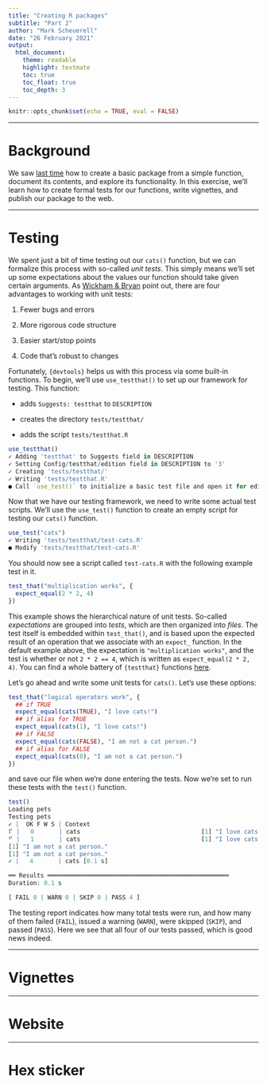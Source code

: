 ```yaml
---
title: "Creating R packages"
subtitle: "Part 2"
author: "Mark Scheuerell"
date: "26 February 2021"
output:
  html_document:
    theme: readable
    highlight: textmate
    toc: true
    toc_float: true
    toc_depth: 3
---
```


```r
knitr::opts_chunk$set(echo = TRUE, eval = FALSE)
```

***

# Background

We saw [last time](lec_23_packages_1.html) how to create a basic package from a simple function, document its contents, and explore its functionality. In this exercise, we'll learn how to create formal tests for our functions, write vignettes, and publish our package to the web.

***

# Testing

We spent just a bit of time testing out our `cats()` function, but we can formalize this process with so-called *unit tests*. This simply means we'll set up some expectations about the values our function should take given certain arguments. As [Wickham & Bryan](https://r-pkgs.org/tests.html) point out, there are four advantages to working with unit tests:

1) Fewer bugs and errors

2) More rigorous code structure

3) Easier start/stop points

4) Code that's robust to changes

Fortunately, `{devtools}` helps us with this process via some built-in functions. To begin, we'll use `use_testthat()` to set up our framework for testing. This function:

* adds `Suggests: testthat` to `DESCRIPTION`

* creates the directory `tests/testthat/`

* adds the script `tests/testthat.R`

```r
use_testthat()
✓ Adding 'testthat' to Suggests field in DESCRIPTION
✓ Setting Config/testthat/edition field in DESCRIPTION to '3'
✓ Creating 'tests/testthat/'
✓ Writing 'tests/testthat.R'
● Call `use_test()` to initialize a basic test file and open it for editing.
```

Now that we have our testing framework, we need to write some actual test scripts. We'll use the `use_test()` function to create an empty script for testing our `cats()` function. 

```r
use_test("cats")
✓ Writing 'tests/testthat/test-cats.R'
● Modify 'tests/testthat/test-cats.R'
```

You should now see a script called `test-cats.R` with the following example test in it.

```r
test_that("multiplication works", {
  expect_equal(2 * 2, 4)
})
```

This example shows the hierarchical nature of unit tests. So-called *expectations* are grouped into *tests*, which are then organized into *files*. The test itself is embedded within `test_that()`, and is based upon the expected result of an operation that we associate with an `expect_` function. In the default example above, the expectation is `"multiplication works"`, and the test is whether or not `2 * 2 == 4`, which is written as `expect_equal(2 * 2, 4)`. You can find a whole battery of `{testthat}` functions [here](https://testthat.r-lib.org/reference/index.html).

Let's go ahead and write some unit tests for `cats()`. Let's use these options:

```r
test_that("logical operators work", {
  ## if TRUE
  expect_equal(cats(TRUE), "I love cats!")
  ## if alias for TRUE
  expect_equal(cats(1), "I love cats!")
  ## if FALSE
  expect_equal(cats(FALSE), "I am not a cat person.")
  ## if alias for FALSE
  expect_equal(cats(0), "I am not a cat person.")
})
```

and save our file when we're done entering the tests. Now we're set to run these tests with the `test()` function.

```r
test()
Loading pets
Testing pets
✓ |  OK F W S | Context
⠏ |   0       | cats                                  [1] "I love cats!"
⠋ |   1       | cats                                  [1] "I love cats!"
[1] "I am not a cat person."
[1] "I am not a cat person."
✓ |   4       | cats [0.1 s]

══ Results ═══════════════════════════════════════════════════
Duration: 0.1 s

[ FAIL 0 | WARN 0 | SKIP 0 | PASS 4 ]
```

The testing report indicates how many total tests were run, and how many of them failed (`FAIL`), issued a warning (`WARN`), were skipped (`SKIP`), and passed (`PASS`). Here we see that all four of our tests passed, which is good news indeed.


***

# Vignettes


***

# Website


***

# Hex sticker






